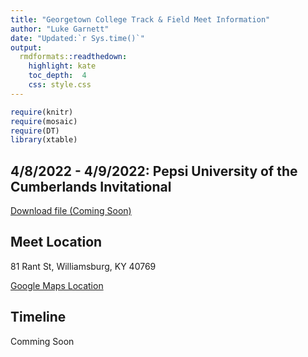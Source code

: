 ```yaml
---
title: "Georgetown College Track & Field Meet Information"
author: "Luke Garnett"
date: "Updated:`r Sys.time()`"
output:
  rmdformats::readthedown:
    highlight: kate
    toc_depth:  4
    css: style.css
---
```


```r
require(knitr)
require(mosaic)
require(DT)
library(xtable)
```



## 4/8/2022 - 4/9/2022: Pepsi University of the Cumberlands Invitational

<a href="" target="_blank" class="btn btn-lg btn-outline">
    <i class="fa fa-file-pdf-o"></i>
    Download file (Coming Soon)
</a>

## Meet Location

81 Rant St, Williamsburg, KY 40769

[Google Maps Location](https://goo.gl/maps/uJFrGUBvMaZK9smv6)



## Timeline

Comming Soon